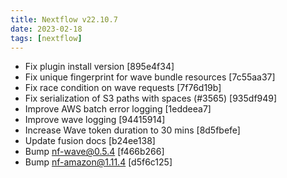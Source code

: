 ```yaml
---
title: Nextflow v22.10.7
date: 2023-02-18
tags: [nextflow]
---
```


- Fix plugin install version [895e4f34]
- Fix unique fingerprint for wave bundle resources [7c55aa37]
- Fix race condition on wave requests [7f76d19b]
- Fix serialization of S3 paths with spaces (#3565) [935df949]
- Improve AWS batch error logging [1eddeea7]
- Improve wave logging [94415914]
- Increase Wave token duration to 30 mins [8d5fbefe]
- Update fusion docs [b24ee138]
- Bump nf-wave@0.5.4 [f466b266]
- Bump nf-amazon@1.11.4 [d5f6c125]
